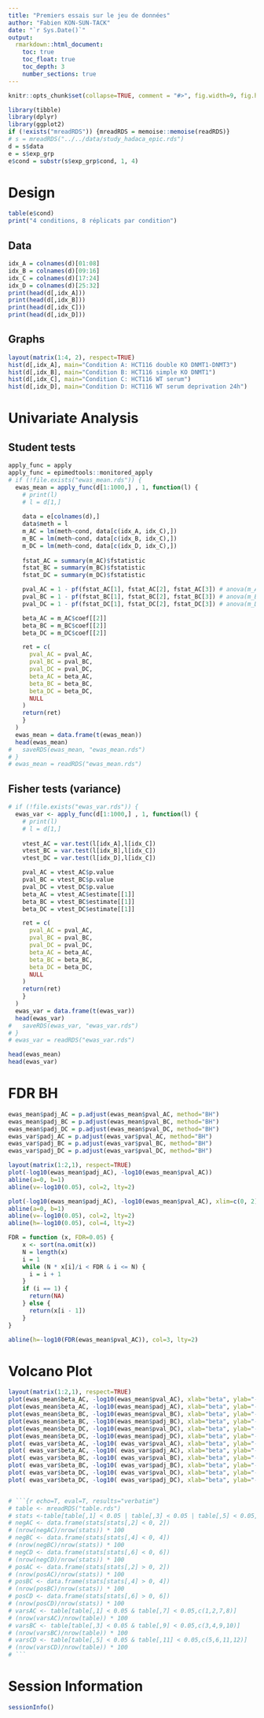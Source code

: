 ```yaml
---
title: "Premiers essais sur le jeu de données"
author: "Fabien KON-SUN-TACK"
date: "`r Sys.Date()`"
output:
  rmarkdown::html_document:
    toc: true
    toc_float: true
    toc_depth: 3
    number_sections: true
---
```


```r
knitr::opts_chunk$set(collapse=TRUE, comment = "#>", fig.width=9, fig.height=6, eval=TRUE, echo=FALSE, results="hide")
```

```r
library(tibble)
library(dplyr)
library(ggplot2)
if (!exists("mreadRDS")) {mreadRDS = memoise::memoise(readRDS)}
# s = mreadRDS("../../data/study_hadaca_epic.rds")
d = s$data
e = s$exp_grp
e$cond = substr(s$exp_grp$cond, 1, 4)
```

# Design 

```r
table(e$cond)
print("4 conditions, 8 réplicats par condition")
```

## Data
```r
idx_A = colnames(d)[01:08]
idx_B = colnames(d)[09:16]
idx_C = colnames(d)[17:24]
idx_D = colnames(d)[25:32]
print(head(d[,idx_A]))
print(head(d[,idx_B]))
print(head(d[,idx_C]))
print(head(d[,idx_D]))
```

## Graphs
```r
layout(matrix(1:4, 2), respect=TRUE)
hist(d[,idx_A], main="Condition A: HCT116 double KO DNMT1-DNMT3")
hist(d[,idx_B], main="Condition B: HCT116 simple KO DNMT1")
hist(d[,idx_C], main="Condition C: HCT116 WT serum")
hist(d[,idx_D], main="Condition D: HCT116 WT serum deprivation 24h")
```

# Univariate Analysis

## Student tests

```r
apply_func = apply
apply_func = epimedtools::monitored_apply
# if (!file.exists("ewas_mean.rds")) {
  ewas_mean = apply_func(d[1:1000,] , 1, function(l) {  
    # print(l)
    # l = d[1,]
    
    data = e[colnames(d),]
    data$meth = l
    m_AC = lm(meth~cond, data[c(idx_A, idx_C),])
    m_BC = lm(meth~cond, data[c(idx_B, idx_C),])
    m_DC = lm(meth~cond, data[c(idx_D, idx_C),])
  
    fstat_AC = summary(m_AC)$fstatistic
    fstat_BC = summary(m_BC)$fstatistic
    fstat_DC = summary(m_DC)$fstatistic

    pval_AC = 1 - pf(fstat_AC[1], fstat_AC[2], fstat_AC[3]) # anova(m_AC)[1,5]
    pval_BC = 1 - pf(fstat_BC[1], fstat_BC[2], fstat_BC[3]) # anova(m_BC)[1,5]
    pval_DC = 1 - pf(fstat_DC[1], fstat_DC[2], fstat_DC[3]) # anova(m_DC)[1,5]

    beta_AC = m_AC$coef[[2]]
    beta_BC = m_BC$coef[[2]]
    beta_DC = m_DC$coef[[2]]

    ret = c(
      pval_AC = pval_AC,
      pval_BC = pval_BC,
      pval_DC = pval_DC,
      beta_AC = beta_AC,
      beta_BC = beta_BC,
      beta_DC = beta_DC,
      NULL
    )
    return(ret)
    }
  )
  ewas_mean = data.frame(t(ewas_mean))
  head(ewas_mean)
#   saveRDS(ewas_mean, "ewas_mean.rds")
# }
# ewas_mean = readRDS("ewas_mean.rds")

```


## Fisher tests (variance)
```r
# if (!file.exists("ewas_var.rds")) {
  ewas_var <- apply_func(d[1:1000,] , 1, function(l) {  
    # print(l)
    # l = d[1,]
  
    vtest_AC = var.test(l[idx_A],l[idx_C])
    vtest_BC = var.test(l[idx_B],l[idx_C])
    vtest_DC = var.test(l[idx_D],l[idx_C])

    pval_AC = vtest_AC$p.value 
    pval_BC = vtest_BC$p.value 
    pval_DC = vtest_DC$p.value 
    beta_AC = vtest_AC$estimate[[1]]
    beta_BC = vtest_BC$estimate[[1]]
    beta_DC = vtest_DC$estimate[[1]]

    ret = c(
      pval_AC = pval_AC,
      pval_BC = pval_BC,
      pval_DC = pval_DC,
      beta_AC = beta_AC,
      beta_BC = beta_BC,
      beta_DC = beta_DC,
      NULL
    )
    return(ret)
    }
  )
  ewas_var = data.frame(t(ewas_var))
  head(ewas_var)
#   saveRDS(ewas_var, "ewas_var.rds")
# }
# ewas_var = readRDS("ewas_var.rds")
```


```r
head(ewas_mean)
head(ewas_var)
```

# FDR BH

```r
ewas_mean$padj_AC = p.adjust(ewas_mean$pval_AC, method="BH")
ewas_mean$padj_BC = p.adjust(ewas_mean$pval_BC, method="BH")
ewas_mean$padj_DC = p.adjust(ewas_mean$pval_DC, method="BH")
ewas_var$padj_AC = p.adjust(ewas_var$pval_AC, method="BH")
ewas_var$padj_BC = p.adjust(ewas_var$pval_BC, method="BH")
ewas_var$padj_DC = p.adjust(ewas_var$pval_DC, method="BH")
```

```r
layout(matrix(1:2,1), respect=TRUE)
plot(-log10(ewas_mean$padj_AC), -log10(ewas_mean$pval_AC))
abline(a=0, b=1)
abline(v=-log10(0.05), col=2, lty=2)

plot(-log10(ewas_mean$padj_AC), -log10(ewas_mean$pval_AC), xlim=c(0, 2), ylim=c(0, 2), )
abline(a=0, b=1)
abline(v=-log10(0.05), col=2, lty=2)
abline(h=-log10(0.05), col=4, lty=2)

FDR = function (x, FDR=0.05) {
    x <- sort(na.omit(x))
    N = length(x)
    i = 1
    while (N * x[i]/i < FDR & i <= N) {
      i = i + 1
    }
    if (i == 1) {
      return(NA)      
    } else {
      return(x[i - 1])
    }
}

abline(h=-log10(FDR(ewas_mean$pval_AC)), col=3, lty=2)
```

# Volcano Plot
```r
layout(matrix(1:2,1), respect=TRUE)
plot(ewas_mean$beta_AC, -log10(ewas_mean$pval_AC), xlab="beta", ylab="-log10(pval)", main="cond A vs. cond C, mean")
plot(ewas_mean$beta_AC, -log10(ewas_mean$padj_AC), xlab="beta", ylab="-log10(padj)", main="cond A vs. cond C, mean")
plot(ewas_mean$beta_BC, -log10(ewas_mean$pval_BC), xlab="beta", ylab="-log10(pval)", main="cond B vs. cond C, mean")
plot(ewas_mean$beta_BC, -log10(ewas_mean$padj_BC), xlab="beta", ylab="-log10(padj)", main="cond B vs. cond C, mean")
plot(ewas_mean$beta_DC, -log10(ewas_mean$pval_DC), xlab="beta", ylab="-log10(pval)", main="cond D vs. cond C, mean")
plot(ewas_mean$beta_DC, -log10(ewas_mean$padj_DC), xlab="beta", ylab="-log10(padj)", main="cond D vs. cond C, mean")
plot( ewas_var$beta_AC, -log10( ewas_var$pval_AC), xlab="beta", ylab="-log10(pval)", main="cond A vs. cond C, _var")
plot( ewas_var$beta_AC, -log10( ewas_var$padj_AC), xlab="beta", ylab="-log10(padj)", main="cond A vs. cond C, _var")
plot( ewas_var$beta_BC, -log10( ewas_var$pval_BC), xlab="beta", ylab="-log10(pval)", main="cond B vs. cond C, _var")
plot( ewas_var$beta_BC, -log10( ewas_var$padj_BC), xlab="beta", ylab="-log10(padj)", main="cond B vs. cond C, _var")
plot( ewas_var$beta_DC, -log10( ewas_var$pval_DC), xlab="beta", ylab="-log10(pval)", main="cond D vs. cond C, _var")
plot( ewas_var$beta_DC, -log10( ewas_var$padj_DC), xlab="beta", ylab="-log10(padj)", main="cond D vs. cond C, _var")


# ```{r echo=T, eval=T, results="verbatim"}
# table <- mreadRDS("table.rds")
# stats <-table[table[,1] < 0.05 | table[,3] < 0.05 | table[,5] < 0.05, 1:6]
# negAC <- data.frame(stats[stats[,2] < 0, 2])
# (nrow(negAC)/nrow(stats)) * 100
# negBC <- data.frame(stats[stats[,4] < 0, 4])
# (nrow(negBC)/nrow(stats)) * 100
# negCD <- data.frame(stats[stats[,6] < 0, 6])
# (nrow(negCD)/nrow(stats)) * 100
# posAC <- data.frame(stats[stats[,2] > 0, 2])
# (nrow(posAC)/nrow(stats)) * 100
# posBC <- data.frame(stats[stats[,4] > 0, 4])
# (nrow(posBC)/nrow(stats)) * 100
# posCD <- data.frame(stats[stats[,6] > 0, 6])
# (nrow(posCD)/nrow(stats)) * 100
# varsAC <- table[table[,1] < 0.05 & table[,7] < 0.05,c(1,2,7,8)]
# (nrow(varsAC)/nrow(table)) * 100
# varsBC <- table[table[,3] < 0.05 & table[,9] < 0.05,c(3,4,9,10)]
# (nrow(varsBC)/nrow(table)) * 100
# varsCD <- table[table[,5] < 0.05 & table[,11] < 0.05,c(5,6,11,12)]
# (nrow(varsCD)/nrow(table)) * 100
# ```
```





# Session Information

```r
sessionInfo()
```

